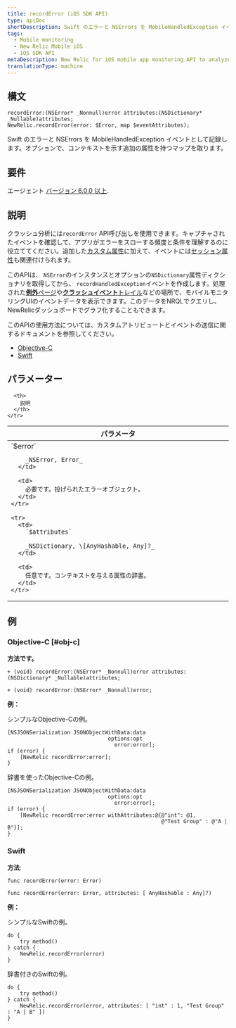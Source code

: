 ```yaml
---
title: recordError (iOS SDK API)
type: apiDoc
shortDescription: Swift のエラーと NSErrors を MobileHandledException イベントとして記録します。オプションで、コンテキストを示す追加の属性を持つマップを取ります。
tags:
  - Mobile monitoring
  - New Relic Mobile iOS
  - iOS SDK API
metaDescription: New Relic for iOS mobile app monitoring API to analyze handled exceptions and thrown exceptions.
translationType: machine
---
```


## 構文

```
recordError:(NSError* _Nonnull)error attributes:(NSDictionary* _Nullable)attributes;
NewRelic.recordError(error: $Error, map $eventAttributes);
```

Swift のエラーと NSErrors を MobileHandledException イベントとして記録します。オプションで、コンテキストを示す追加の属性を持つマップを取ります。

## 要件

エージェント [バージョン 6.0.0 以上](/docs/release-notes/mobile-release-notes/ios-release-notes/ios-agent-600).

## 説明

クラッシュ分析には`recordError` API呼び出しを使用できます。キャプチャされたイベントを確認して、アプリがエラーをスローする頻度と条件を理解するのに役立ててください。追加した[カスタム属性](/docs/mobile-monitoring/new-relic-mobile/maintenance/add-custom-data-new-relic-mobile)に加えて、イベントには[セッション属性](/docs/insights/insights-data-sources/default-attributes/mobile-default-attributes-insights)も関連付けられます。

このAPIは、 `NSError`のインスタンスとオプションの`NSDictionary`属性ディクショナリを取得してから、 `recordHandledException`イベントを作成します。処理された[**例外**ページ](/docs/mobile-monitoring/mobile-monitoring-ui/crashes/handled-exceptions-analyze-trends-prevent-crashes)や[**クラッシュイベント**トレイル](/docs/mobile-monitoring/mobile-monitoring-ui/crashes/mobile-crash-event-trail)などの場所で、モバイルモニタリングUIのイベントデータを表示できます。このデータをNRQLでクエリし、NewRelicダッシュボードでグラフ化することもできます。

このAPIの使用方法については、カスタムアトリビュートとイベントの送信に関するドキュメントを参照してください。

* [Objective-C](/docs/mobile-monitoring/new-relic-mobile-ios/install-configure/work-ios-sdk-api#objc-custom-att-events)
* [Swift](/docs/mobile-monitoring/new-relic-mobile-ios/install-configure/work-ios-sdk-api#swift-custom-att-events)

## パラメーター

<table>
  <thead>
    <tr>
      <th width="25%">
        パラメータ
      </th>

      <th>
        説明
      </th>
    </tr>
  </thead>

  <tbody>
    <tr>
      <td>
        `$error`

        _NSError, Error_
      </td>

      <td>
        必要です。投げられたエラーオブジェクト。
      </td>
    </tr>

    <tr>
      <td>
        `$attributes​`

        _NSDictionary, \[AnyHashable, Any]?_
      </td>

      <td>
        任意です。コンテキストを与える属性の辞書。
      </td>
    </tr>
  </tbody>
</table>

## 例

### Objective-C [#obj-c]

**方法です。**

```
+ (void) recordError:(NSError* _Nonnull)error attributes:(NSDictionary* _Nullable)attributes;

+ (void) recordError:(NSError* _Nonnull)error;
```

**例：**

シンプルなObjective-Cの例。

```
[NSJSONSerialization JSONObjectWithData:data
                                options:opt
                                  error:error];
if (error) {
    [NewRelic recordError:error];
}
```

辞書を使ったObjective-Cの例。

```
[NSJSONSerialization JSONObjectWithData:data
                                options:opt
                                  error:error];
if (error) {
    [NewRelic recordError:error withAttributes:@{@"int": @1,
                                                 @"Test Group" : @"A | B"}];
}
```

### Swift

**方法**:

```
func recordError(error: Error)

func recordError(error: Error, attributes: [ AnyHashable : Any]?)
```

**例：**

シンプルなSwiftの例。

```
do {
    try method()
} catch {
    NewRelic.recordError(error)
}
```

辞書付きのSwiftの例。

```
do {
    try method()
} catch {
    NewRelic.recordError(error, attributes: [ "int" : 1, "Test Group" : "A | B" ])
}
```